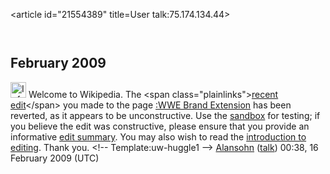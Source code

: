 <article id="21554389" title=User talk:75.174.134.44>
	<talkpage id="21554389" title="User talk:75.174.134.44">

== February 2009 ==

[[Image:Information.png|25px]] Welcome to Wikipedia. The &lt;span class=&quot;plainlinks&quot;&gt;[http://en.wikipedia.org/wiki/WWE_Brand_Extension?diff=271005314 recent edit]&lt;/span&gt; you made to the page [[:WWE Brand Extension]] has been reverted, as it appears to be unconstructive. Use the [[Wikipedia:Sandbox|sandbox]] for testing; if you believe the edit was constructive, please ensure that you provide an informative [[Help:Edit summary|edit summary]]. You may also wish to read the [[Wikipedia:Introduction|introduction to editing]]. Thank you. &lt;!-- Template:uw-huggle1 --&gt; [[User:Alansohn|Alansohn]] ([[User talk:Alansohn|talk]]) 00:38, 16 February 2009 (UTC)
	</talkpage>
</article>